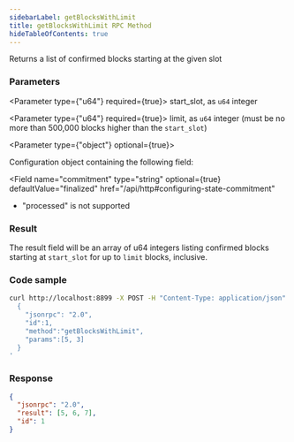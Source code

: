 ```yaml
---
sidebarLabel: getBlocksWithLimit
title: getBlocksWithLimit RPC Method
hideTableOfContents: true
---
```


Returns a list of confirmed blocks starting at the given slot

<DocSideBySide>

<DocLeftSide>

### Parameters

<Parameter type={"u64"} required={true}>
  start_slot, as <code>u64</code> integer
</Parameter>

<Parameter type={"u64"} required={true}>
  limit, as <code>u64</code> integer (must be no more than 500,000 blocks higher
  than the <code>start_slot</code>)
</Parameter>

<Parameter type={"object"} optional={true}>

Configuration object containing the following field:

<Field
  name="commitment"
  type="string"
  optional={true}
  defaultValue="finalized"
  href="/api/http#configuring-state-commitment"
>

- "processed" is not supported

</Field>

</Parameter>

### Result

The result field will be an array of u64 integers listing confirmed blocks
starting at `start_slot` for up to `limit` blocks, inclusive.

</DocLeftSide>

<DocRightSide>

### Code sample

```bash
curl http://localhost:8899 -X POST -H "Content-Type: application/json" -d '
  {
    "jsonrpc": "2.0",
    "id":1,
    "method":"getBlocksWithLimit",
    "params":[5, 3]
  }
'
```

### Response

```json
{
  "jsonrpc": "2.0",
  "result": [5, 6, 7],
  "id": 1
}
```

</DocRightSide>
</DocSideBySide>
